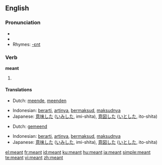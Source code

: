 ==English==

{{rank|language|court|British|753|meant|tears|expected|considered}}

===Pronunciation===
* {{IPA|/'mɛnt/}}
* {{audio|en-us-meant.ogg|Audio (US)}}
* Rhymes: [[Rhymes:English:-ɛnt|-ɛnt]]

===Verb===
'''meant'''
#{{past of|[[mean]]}}

====Translations====
{{trans-top|simple past}}
* Dutch: [[meende]], [[meenden]]
{{trans-mid}}
* Indonesian: [[arti|berarti]], [[arti|artinya]], [[maksud|bermaksud]], [[maksud|maksudnya]]
* Japanese: [[意味]]した ([[いみ]]した, imi-shita), [[意図]]した ([[いと]]した, ito-shita)
{{trans-bottom}}

{{trans-top|past participle}}
* Dutch: [[gemeend]]
{{trans-mid}}
* Indonesian: [[arti|berarti]], [[arti|artinya]], [[maksud|bermaksud]], [[maksud|maksudnya]]
* Japanese: [[意味]]した ([[いみ]]した, imi-shita), [[意図]]した ([[いと]]した, ito-shita)
{{trans-bottom}}

[[el:meant]]
[[fr:meant]]
[[id:meant]]
[[ku:meant]]
[[hu:meant]]
[[ja:meant]]
[[simple:meant]]
[[te:meant]]
[[vi:meant]]
[[zh:meant]]
